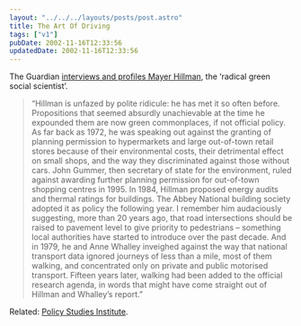 ```yaml
---
layout: "../../../layouts/posts/post.astro"
title: The Art Of Driving
tags: ["v1"]
pubDate: 2002-11-16T12:33:56
updatedDate: 2002-11-16T12:33:56
---
```


The Guardian [interviews and profiles Mayer Hillman][1], the &#8216;radical green social scientist&#8217;.

> &#8220;Hillman is unfazed by polite ridicule: he has met it so often before. Propositions that seemed absurdly unachievable at the time he expounded them are now green commonplaces, if not official policy. As far back as 1972, he was speaking out against the granting of planning permission to hypermarkets and large out-of-town retail stores because of their environmental costs, their detrimental effect on small shops, and the way they discriminated against those without cars. John Gummer, then secretary of state for the environment, ruled against awarding further planning permission for out-of-town shopping centres in 1995. In 1984, Hillman proposed energy audits and thermal ratings for buildings. The Abbey National building society adopted it as policy the following year. I remember him audaciously suggesting, more than 20 years ago, that road intersections should be raised to pavement level to give priority to pedestrians &#8211; something local authorities have started to introduce over the past decade. And in 1979, he and Anne Whalley inveighed against the way that national transport data ignored journeys of less than a mile, most of them walking, and concentrated only on private and public motorised transport. Fifteen years later, walking had been added to the official research agenda, in words that might have come straight out of Hillman and Whalley&#8217;s report.&#8221;

Related: [Policy Studies Institute][2].

[1]: http://www.guardian.co.uk/weekend/story/0,3605,823111,00.html "The Guardian: A chain reaction"
[2]: http://www.psi.org.uk/ "The Policy Studies Institute"
